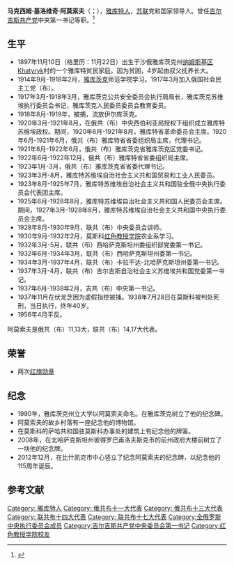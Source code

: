 {{Infobox officeholder
|original_name  = Макси́м Ки́рович Аммо́сов
|name           = 马克西姆·基洛维奇·阿莫索夫
|image          = 
|office         = [[吉尔吉斯共产党|吉尔吉斯共产党]]中央第一书记
|term_start     = 1937年6月16日
|term_end       = 1938年2月24日
|predecessor    = 职位设立
|successor      = [[阿列克谢·弗拉索维奇·瓦戈夫|阿列克谢·弗拉索维奇·瓦戈夫]]
|birth_date     = {{OldStyleDate|1897年|11月22日|11月10日}}
|birth_place    = {{flag|Russian Empire}}[[雅库茨克州|雅库茨克州]][[纳姆斯基区|纳姆斯基区]]Khatyryk村
|death_date     = {{Death date and age|1938|7|28|1897|11|22}}
|death_place    = {{URS}}[[莫斯科|莫斯科]]
|party          = [[苏联共产党|苏联共产党]]
|nationality   = {{flag|Russian Empire}}（1897－1917）<br>{{flag|Russian SFSR|1918}}（1918-1922）<br>{{URS}}（1922－1938）
|occupation     =  政治家
|awards={{{!}} style="background:transparent"
{{!}} {{红旗勋章}} {{!!}} {{红旗勋章}}
{{!}}}
}}
'''马克西姆·基洛维奇·阿莫索夫'''（{{lang-ru|Макси́м Ки́рович Аммо́сов}}；{{bd|1897年|11月10日（格里历：11月22日）|1938年|7月28日}}），[[雅库特人|雅库特人]]，[[苏联|苏联]]党和国家领导人。曾任[[吉尔吉斯共产党|吉尔吉斯共产党]]中央第一书记等职。<ref>{{Cite web|title=Справочник по истории Коммунистической партии и Советского Союза 1898 - 1991|url=http://www.knowbysight.info/AAA/00847.asp}}</ref>

== 生平 ==
* 1897年11月10日（格里历：11月22日）出生于沙俄雅库茨克州[[纳姆斯基区|纳姆斯基区]]Khatyryk村的一个雅库特贫民家庭。因为贫困，4岁起由叔父抚养长大。
* 1914年9月-1918年2月，[[雅库茨克|雅库茨克]]师范学院学习。1917年3月加入俄国社会民主工党（布）。
* 1917年3月-1918年3月，雅库茨克公共安全委员会执行局局长，雅库茨克苏维埃执行委员会书记，雅库茨克人民委员委员会教育委员。
* 1918年8月-1919年，被捕，流放伊尔库茨克。
* 1920年3月-1921年8月，在俄共（布）中央西伯利亚局授权下组织成立雅库特苏维埃政权。期间，1920年6月-1921年8月，雅库特省革命委员会主席。1920年6月-1921年6月，俄共（布）雅库特省省委组织局主席，代理书记。
* 1921年8月-1922年6月，俄共（布）雅库茨克省雅库茨克区党委书记。
* 1922年6月-1922年12月，俄共（布）雅库特省省委组织局主席。
* 1923年1月-3月，俄共（布）雅库茨克省省委代理书记。
* 1923年3月-8月，雅库特苏维埃自治社会主义共和国贸易和工业人民委员。
* 1923年8月-1925年7月，雅库特苏维埃自治社会主义共和国驻全俄中央执行委员会代表团主席。
* 1925年6月-1928年8月，雅库特苏维埃自治社会主义共和国人民委员会主席。期间，1927年3月-1928年8月，雅库特苏维埃自治社会主义共和国中央执行委员会主席。
* 1928年8月-1930年9月，联共（布）中央委员会讲师。
* 1930年9月-1932年2月，莫斯科[[红色教授学院|红色教授学院]]农业系学习。
* 1932年3月-5月，联共（布）西哈萨克斯坦州委组织部党委第一书记。
* 1932年6月-1934年3月，联共（布）西哈萨克斯坦州委第一书记。
* 1934年3月-1937年4月，联共（布）卡拉干达-北哈萨克斯坦州委第一书记。
* 1937年3月-4月，联共（布）吉尔吉斯自治社会主义苏维埃共和国党委第一书记。
* 1937年6月-1938年2月，吉共（布）中央第一书记。
* 1937年11月在伏龙芝因为虚假指控被捕。1938年7月28日在莫斯科被判处死刑，当日执行，终年40岁。
* 1956年4月平反。
阿莫索夫是俄共（布）11,13大，联共（布）14,17大代表。

== 荣誉 ==
* 两次[[红旗勋章|红旗勋章]]

== 纪念 ==
* 1990年，雅库茨克州立大学以阿莫索夫命名。在雅库茨克树立了他的纪念碑。
* 阿莫索夫的故乡村落有一座纪念他的博物馆。
* 在莫斯科的萨哈共和国驻莫斯科办事处的建筑上有纪念他的牌匾。
* 2008年，在北哈萨克斯坦州彼得罗巴甫洛夫斯克市的前州政府大楼前树立了一块他的纪念牌。
* 2012年12月，在比什凯克市中心竖立了纪念阿莫索夫的纪念碑，以纪念他的115周年诞辰。

== 参考文献 ==
{{Reflist}}

[[Category:_雅库特人|Category: 雅库特人]]
[[Category:_俄共布十一大代表|Category: 俄共布十一大代表]]
[[Category:_俄共布十三大代表|Category: 俄共布十三大代表]]
[[Category:_联共布十四大代表|Category: 联共布十四大代表]]
[[Category:_联共布十七大代表|Category: 联共布十七大代表]]
[[Category:全俄罗斯中央执行委员会成员|Category:全俄罗斯中央执行委员会成员]]
[[Category:吉尔吉斯共产党中央委员会第一书记|Category:吉尔吉斯共产党中央委员会第一书记]]
[[Category:红色教授学院校友|Category:红色教授学院校友]]